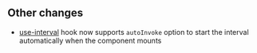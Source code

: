 

## Other changes

- [use-interval](/hooks/use-interval) hook now supports `autoInvoke` option to start the interval automatically when the component mounts

